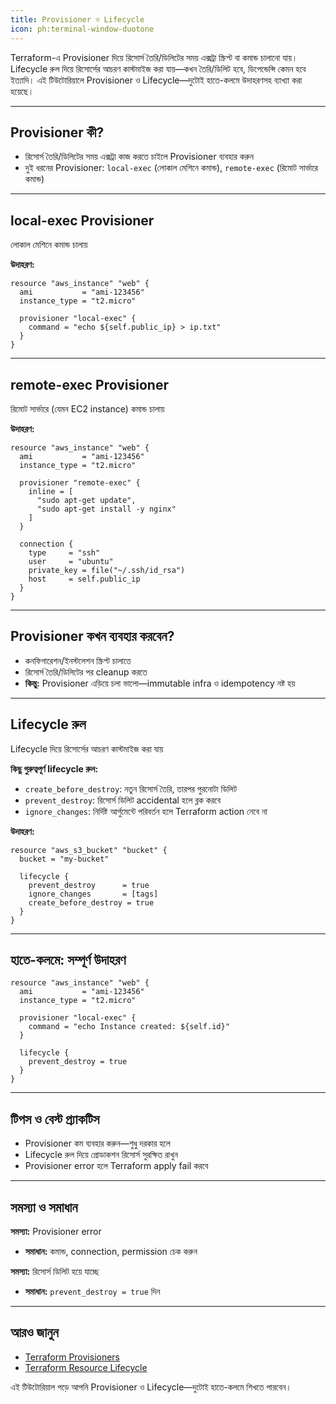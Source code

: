 ```yaml
---
title: Provisioner ও Lifecycle
icon: ph:terminal-window-duotone
---
```


Terraform-এ Provisioner দিয়ে রিসোর্স তৈরি/ডিলিটের সময় এক্সট্রা স্ক্রিপ্ট বা কমান্ড চালানো যায়। Lifecycle রুল দিয়ে রিসোর্সের আচরণ কাস্টমাইজ করা যায়—কখন তৈরি/ডিলিট হবে, ডিপেন্ডেন্সি কেমন হবে ইত্যাদি। এই টিউটোরিয়ালে Provisioner ও Lifecycle—দুটোই হাতে-কলমে উদাহরণসহ ব্যাখ্যা করা হয়েছে।

---

## Provisioner কী?

- রিসোর্স তৈরি/ডিলিটের সময় এক্সট্রা কাজ করতে চাইলে Provisioner ব্যবহার করুন
- দুই ধরনের Provisioner: `local-exec` (লোকাল মেশিনে কমান্ড), `remote-exec` (রিমোট সার্ভারে কমান্ড)

---

## local-exec Provisioner

লোকাল মেশিনে কমান্ড চালায়

**উদাহরণ:**
```hcl
resource "aws_instance" "web" {
  ami           = "ami-123456"
  instance_type = "t2.micro"

  provisioner "local-exec" {
    command = "echo ${self.public_ip} > ip.txt"
  }
}
```

---

## remote-exec Provisioner

রিমোট সার্ভারে (যেমন EC2 instance) কমান্ড চালায়

**উদাহরণ:**
```hcl
resource "aws_instance" "web" {
  ami           = "ami-123456"
  instance_type = "t2.micro"

  provisioner "remote-exec" {
    inline = [
      "sudo apt-get update",
      "sudo apt-get install -y nginx"
    ]
  }

  connection {
    type     = "ssh"
    user     = "ubuntu"
    private_key = file("~/.ssh/id_rsa")
    host     = self.public_ip
  }
}
```

---

## Provisioner কখন ব্যবহার করবেন?

- কনফিগারেশন/ইনস্টলেশন স্ক্রিপ্ট চালাতে
- রিসোর্স তৈরি/ডিলিটের পর cleanup করতে
- **কিন্তু:** Provisioner এড়িয়ে চলা ভালো—immutable infra ও idempotency নষ্ট হয়

---

## Lifecycle রুল

Lifecycle দিয়ে রিসোর্সের আচরণ কাস্টমাইজ করা যায়

**কিছু গুরুত্বপূর্ণ lifecycle রুল:**
- `create_before_destroy`: নতুন রিসোর্স তৈরি, তারপর পুরনোটা ডিলিট
- `prevent_destroy`: রিসোর্স ডিলিট accidental হলে ব্লক করবে
- `ignore_changes`: নির্দিষ্ট আর্গুমেন্টে পরিবর্তন হলে Terraform action নেবে না

**উদাহরণ:**
```hcl
resource "aws_s3_bucket" "bucket" {
  bucket = "my-bucket"

  lifecycle {
    prevent_destroy      = true
    ignore_changes       = [tags]
    create_before_destroy = true
  }
}
```

---

## হাতে-কলমে: সম্পূর্ণ উদাহরণ

```hcl
resource "aws_instance" "web" {
  ami           = "ami-123456"
  instance_type = "t2.micro"

  provisioner "local-exec" {
    command = "echo Instance created: ${self.id}"
  }

  lifecycle {
    prevent_destroy = true
  }
}
```

---

## টিপস ও বেস্ট প্র্যাকটিস

- Provisioner কম ব্যবহার করুন—শুধু দরকার হলে
- Lifecycle রুল দিয়ে প্রোডাকশন রিসোর্স সুরক্ষিত রাখুন
- Provisioner error হলে Terraform apply fail করবে

---

## সমস্যা ও সমাধান

**সমস্যা:** Provisioner error
- **সমাধান:** কমান্ড, connection, permission চেক করুন

**সমস্যা:** রিসোর্স ডিলিট হয়ে যাচ্ছে
- **সমাধান:** `prevent_destroy = true` দিন

---

## আরও জানুন
- [Terraform Provisioners](https://developer.hashicorp.com/terraform/language/resources/provisioners/syntax)
- [Terraform Resource Lifecycle](https://developer.hashicorp.com/terraform/language/meta-arguments/lifecycle)

এই টিউটোরিয়াল পড়ে আপনি Provisioner ও Lifecycle—দুটোই হাতে-কলমে শিখতে পারবেন।

